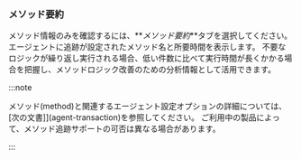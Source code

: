 ### メソッド要約

<ImgLang img="analysis-tx-method-summary.png" desc="メソッド要約" />

メソッド情報のみを確認するには、**_メソッド要約_**タブを選択してください。 エージェントに追跡が設定されたメソッド名と所要時間を表示します。 不要なロジックが繰り返し実行される場合、低い件数に比べて実行時間が長くかかる場合を把握し、メソッドロジック改善のための分析情報として活用できます。

:::note

メソッド(method)と関連するエージェント設定オプションの詳細については、[次の文書]](agent-transaction)を参照してください。 ご利用中の製品によって、メソッド追跡サポートの可否は異なる場合があります。

:::
